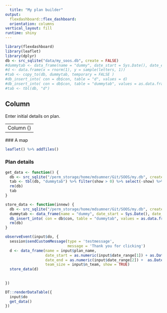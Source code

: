 ```yaml
---
  title: "My plan builder"
output: 
  flexdashboard::flex_dashboard:
  orientation: columns
vertical_layout: fill
runtime: shiny
---
```

  
```r
library(flexdashboard)
library(leaflet)
library(dplyr)
db <- src_sqlite("data/my_soos.db", create = FALSE)
#dummytab <- data_frame(name = "dummy", date_start = Sys.Date(), date_end = Sys.Date(), team_size = 0L, show = FALSE)
#d <- data.frame(x = rnorm(1), y = sample(letters, 1))
#tab <- copy_to(db, dummytab, temporary = FALSE )
#db_insert_into( con = db$con, table = "d", values = d)
#db_insert_into( con = db$con, table = "dummytab", values = as.data.frame(dummytab))
#tab <- tbl(db, "d")
```
Column {.sidebar}
-----------------------------------------------------------------------
  
  Enter initial details on  plan. 

----
Column {}
-----------------------------------------------------------------------
  
  ### A map
  
  ```r
leaflet() %>% addTiles()
```

### Plan details

```r
get_data <- function() {  
  db <- src_sqlite("/perm_storage/home/mdsumner/Git/SOOS/my.db", create = FALSE)
  tab <- tbl(db, "dummytab") %>% filter(show > 0) %>% select(-show) %>% distinct() %>% collect()
  rm(db)
  tab
}

store_data <- function(innew) {
  db <- src_sqlite("/perm_storage/home/mdsumner/Git/SOOS/my.db", create = FALSE)
  dummytab <- data_frame(name = "dummy", date_start = Sys.Date(), date_end = Sys.Date(), team_size = 1L, show = TRUE)
  db_insert_into( con = db$con, table = "dummytab", values = as.data.frame(innew))
  rm(db)
}

observeEvent(input$do, {
  session$sendCustomMessage(type = 'testmessage',
                            message = 'Thank you for clicking')
  d <- data_frame(name = input$plan_name, 
                  date_start = as.numeric(input$date_range[1]) + as.Date("1970-01-01"), 
                  date_end = as.numeric(input$date_range[2]) +  as.Date("1970-01-01"), 
                  team_size = input$n_team, show = TRUE)
  store_data(d)
  
  
})

DT::renderDataTable({
  input$do
  get_data()
})
```


